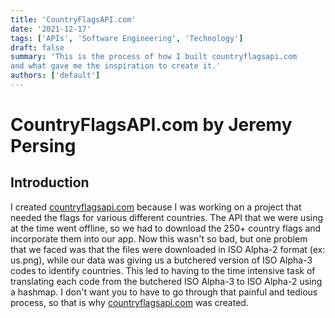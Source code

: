 ```yaml
---
title: 'CountryFlagsAPI.com'
date: '2021-12-17'
tags: ['APIs', 'Software Engineering', 'Technology']
draft: false
summary: 'This is the process of how I built countryflagsapi.com
and what gave me the inspiration to create it.'
authors: ['default']
---
```


# CountryFlagsAPI.com by Jeremy Persing

## Introduction

I created [countryflagsapi.com](https://www.countryflagsapi.com) because I was working on
a project that needed the flags for various different countries. The API that we were using
at the time went offline, so we had to download the 250+ country flags and incorporate them
into our app. Now this wasn't so bad, but one problem that we faced was that the files were
downloaded in ISO Alpha-2 format (ex: us.png), while our data was giving us a butchered version
of ISO Alpha-3 codes to identify countries. This led to having to the time intensive task of translating
each code from the butchered ISO Alpha-3 to ISO Alpha-2 using a hashmap. I don't want you to have
to go through that painful and tedious process,
so that is why [countryflagsapi.com](https://www.countryflagsapi.com) was created.

